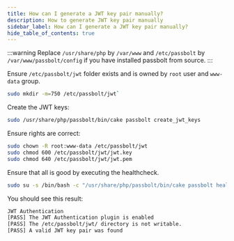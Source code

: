 ```yaml
---
title: How can I generate a JWT key pair manually?
description: How to generate JWT key pair manually
sidebar_label: How can I generate a JWT key pair manually?
hide_table_of_contents: true
---
```



:::warning
Replace `/usr/share/php` by `/var/www` and `/etc/passbolt` by `/var/www/passbolt/config` if you have installed passbolt from source.
:::

Ensure `/etc/passbolt/jwt` folder exists and is owned by `root` user and `www-data` group.

```bash
sudo mkdir -m=750 /etc/passbolt/jwt`
```

Create the JWT keys:

```bash
sudo /usr/share/php/passbolt/bin/cake passbolt create_jwt_keys
```

Ensure rights are correct:
```bash
sudo chown -R root:www-data /etc/passbolt/jwt
sudo chmod 600 /etc/passbolt/jwt/jwt.key
sudo chmod 640 /etc/passbolt/jwt/jwt.pem
```
Ensure that all is good by executing the healthcheck.

```bash
sudo su -s /bin/bash -c "/usr/share/php/passbolt/bin/cake passbolt healthcheck --jwt" www-data
```

You should see this result:
```bash
JWT Authentication
[PASS] The JWT Authentication plugin is enabled
[PASS] The /etc/passbolt/jwt/ directory is not writable.
[PASS] A valid JWT key pair was found
```